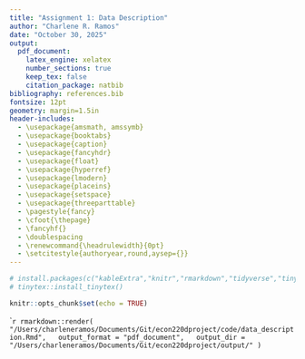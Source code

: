 ```yaml
---
title: "Assignment 1: Data Description"
author: "Charlene R. Ramos"
date: "October 30, 2025"
output: 
  pdf_document:
    latex_engine: xelatex
    number_sections: true
    keep_tex: false
    citation_package: natbib
bibliography: references.bib
fontsize: 12pt
geometry: margin=1.5in
header-includes:
  - \usepackage{amsmath, amssymb}
  - \usepackage{booktabs}
  - \usepackage{caption}      
  - \usepackage{fancyhdr}
  - \usepackage{float}
  - \usepackage{hyperref}
  - \usepackage{lmodern}     
  - \usepackage{placeins} 
  - \usepackage{setspace}
  - \usepackage{threeparttable}
  - \pagestyle{fancy}
  - \cfoot{\thepage} 
  - \fancyhf{} 
  - \doublespacing
  - \renewcommand{\headrulewidth}{0pt}
  - \setcitestyle{authoryear,round,aysep={}} 
---
```


```r
# install.packages(c("kableExtra","knitr","rmarkdown","tidyverse","tinytex","webshot2"))
# tinytex::install_tinytex() 

knitr::opts_chunk$set(echo = TRUE)
```

```{=latex}

\section{Introduction}

Test \citep{burgess2005philippines}.

\section{Data}

  \begin{figure}
    \centering
    \includegraphics[width=0.8\textwidth]{/Users/charleneramos/Documents/Git/econ220dproject/output/plot_pop.png}
  \end{figure}
    
  \begin{figure}
    \centering
    \includegraphics[width=0.8\textwidth]{/Users/charleneramos/Documents/Git/econ220dproject/output/plot_gdp.png}
  \end{figure}

  \begin{figure}
    \centering
    \includegraphics[width=0.8\textwidth]{/Users/charleneramos/Documents/Git/econ220dproject/output/plot_fdi.png}
  \end{figure}

\section{Methodology \& Results}

\subsection{Vector Autoregression and Reduced-Form Impulse Response Function}

\subsection{Bayesian Methods}

\subsection{Stationarity and Structural Breaks}

\section{Conclusion}

```



```r
rmarkdown::render(
  "/Users/charleneramos/Documents/Git/econ220dproject/code/data_description.Rmd",
  output_format = "pdf_document",
  output_dir = "/Users/charleneramos/Documents/Git/econ220dproject/output/"
)
``
